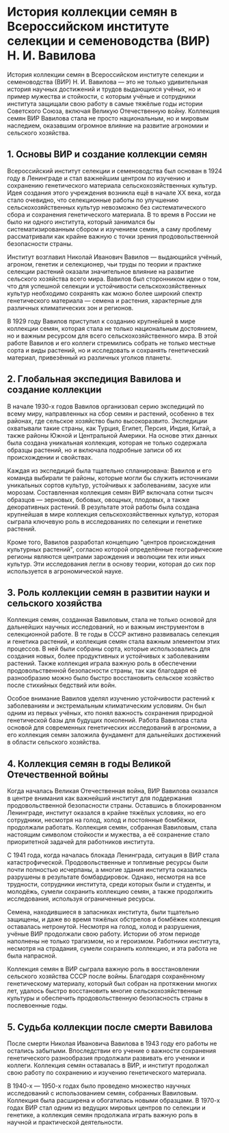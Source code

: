 # История коллекции семян в Всероссийском институте селекции и семеноводства (ВИР) Н. И. Вавилова

История коллекции семян в Всероссийском институте селекции и семеноводства (ВИР) Н. И. Вавилова — это не только удивительная история научных достижений и трудов выдающихся учёных, но и пример мужества и стойкости, с которым учёные и сотрудники института защищали свою работу в самые тяжёлые годы истории Советского Союза, включая Великую Отечественную войну. Коллекция семян ВИР Вавилова стала не просто национальным, но и мировым наследием, оказавшим огромное влияние на развитие агрономии и сельского хозяйства.

## 1. Основы ВИР и создание коллекции семян

Всероссийский институт селекции и семеноводства был основан в 1924 году в Ленинграде и стал важнейшим центром по изучению и сохранению генетического материала сельскохозяйственных культур. Идея создания этого учреждения возникла ещё в начале XX века, когда стало очевидно, что селекционные работы по улучшению сельскохозяйственных культур невозможно без систематического сбора и сохранения генетического материала. В то время в России не было ни одного института, который занимался бы систематизированным сбором и изучением семян, а саму проблему рассматривали как крайне важную с точки зрения продовольственной безопасности страны.

Институт возглавил Николай Иванович Вавилов — выдающийся учёный, агроном, генетик и селекционер, чьи труды по теории и практике селекции растений оказали значительное влияние на развитие сельского хозяйства всего мира. Вавилов был сторонником идеи о том, что для успешной селекции и устойчивости сельскохозяйственных культур необходимо сохранять как можно более широкий спектр генетического материала — семена и растения, характерные для различных климатических зон и регионов.

В 1929 году Вавилов приступил к созданию крупнейшей в мире коллекции семян, которая стала не только национальным достоянием, но и важным ресурсом для всего сельскохозяйственного мира. В этой работе Вавилов и его коллеги стремились собрать не только местные сорта и виды растений, но и исследовать и сохранять генетический материал, привезённый из различных уголков планеты.

## 2. Глобальная экспедиция Вавилова и создание коллекции

В начале 1930-х годов Вавилов организовал серию экспедиций по всему миру, направленных на сбор семян и растений, особенно в тех районах, где сельское хозяйство было высокоразвито. Экспедиции охватывали такие страны, как Турция, Египет, Персия, Индия, Китай, а также районы Южной и Центральной Америки. На основе этих данных была создана уникальная коллекция, которая не только содержала образцы растений, но и включала подробные записи об их происхождении и свойствах.

Каждая из экспедиций была тщательно спланирована: Вавилов и его команда выбирали те районы, которые могли бы служить источниками уникальных сортов культур, устойчивых к заболеваниям, засухе или морозам. Составленная коллекция семян ВИР включала сотни тысяч образцов — зерновых, бобовых, овощных, плодовых, а также декоративных растений. В результате этой работы была создана крупнейшая в мире коллекция сельскохозяйственных культур, которая сыграла ключевую роль в исследованиях по селекции и генетике растений.

Кроме того, Вавилов разработал концепцию "центров происхождения культурных растений", согласно которой определённые географические регионы являются центрами зарождения и эволюции тех или иных культур. Эти исследования легли в основу теории, которая до сих пор используется в агрономической науке.

## 3. Роль коллекции семян в развитии науки и сельского хозяйства

Коллекция семян, созданная Вавиловым, стала не только основой для дальнейших научных исследований, но и важным инструментом в селекционной работе. В те годы в СССР активно развивалась селекция и генетика растений, и коллекция семян стала важным элементом этих процессов. В ней были собраны сорта, которые использовались для создания новых, более продуктивных и устойчивых к заболеваниям растений. Также коллекция играла важную роль в обеспечении продовольственной безопасности страны, так как благодаря её разнообразию можно было быстро восстановить сельское хозяйство после стихийных бедствий или войн.

Особое внимание Вавилов уделял изучению устойчивости растений к заболеваниям и экстремальным климатическим условиям. Он был одним из первых учёных, кто понял важность сохранения природной генетической базы для будущих поколений. Работа Вавилова стала основой для современных генетических исследований в агрономии, а его коллекция семян заложила фундамент для дальнейших достижений в области сельского хозяйства.

## 4. Коллекция семян в годы Великой Отечественной войны

Когда началась Великая Отечественная война, ВИР Вавилова оказался в центре внимания как важнейший институт для поддержания продовольственной безопасности страны. Оставшись в блокированном Ленинграде, институт оказался в крайне тяжёлых условиях, но его сотрудники, несмотря на голод, холод и постоянные бомбёжки, продолжали работать. Коллекция семян, собранная Вавиловым, стала настоящим символом стойкости и мужества, а её сохранение стало приоритетной задачей для работников института.

С 1941 года, когда началась блокада Ленинграда, ситуация в ВИР стала катастрофической. Продовольственные и топливные ресурсы были почти полностью исчерпаны, а многие здания института оказались разрушены в результате бомбардировок. Однако, несмотря на все трудности, сотрудники института, среди которых были и студенты, и молодёжь, сумели сохранить коллекцию семян, а также продолжить исследования, используя ограниченные ресурсы.

Семена, находившиеся в запасниках института, были тщательно защищены, и даже во время тяжёлых обстрелов и бомбёжек коллекция оставалась нетронутой. Несмотря на голод, холод и разрушения, учёные ВИР продолжали свою работу. Истории об этом периоде наполнены не только трагизмом, но и героизмом. Работники института, несмотря на страдания, сумели сохранить коллекцию, и эта работа не была напрасной.

Коллекция семян в ВИР сыграла важную роль в восстановлении сельского хозяйства СССР после войны. Благодаря сохранённому генетическому материалу, который был собран на протяжении многих лет, удалось быстро восстановить многие сельскохозяйственные культуры и обеспечить продовольственную безопасность страны в послевоенные годы.

## 5. Судьба коллекции после смерти Вавилова

После смерти Николая Ивановича Вавилова в 1943 году его работы не остались забытыми. Впоследствии его учение о важности сохранения генетического разнообразия продолжали развивать его ученики и коллеги. Коллекция семян оставалась в ВИР, и институт продолжал свою работу по сохранению и изучению генетического материала.

В 1940-х — 1950-х годах было проведено множество научных исследований с использованием семян, собранных Вавиловым. Коллекция была расширена и обогатилась новыми образцами. В 1970-х годах ВИР стал одним из ведущих мировых центров по селекции и генетике, а коллекция семян продолжала играть важную роль в научной и практической деятельности.
